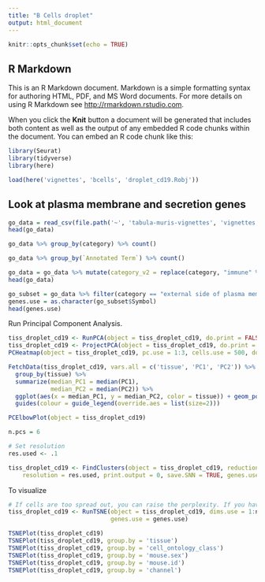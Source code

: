 ```yaml
---
title: "B Cells droplet"
output: html_document
---
```


```r
knitr::opts_chunk$set(echo = TRUE)
```

## R Markdown

This is an R Markdown document. Markdown is a simple formatting syntax for authoring HTML, PDF, and MS Word documents. For more details on using R Markdown see <http://rmarkdown.rstudio.com>.

When you click the **Knit** button a document will be generated that includes both content as well as the output of any embedded R code chunks within the document. You can embed an R code chunk like this:

```r
library(Seurat)
library(tidyverse)
library(here)

load(here('vignettes', 'bcells', 'droplet_cd19.Robj'))
```



## Look at plasma membrane and secretion genes
```r
go_data = read_csv(file.path('~', 'tabula-muris-vignettes', 'vignettes' ,'bcells', 'plasma_membrane_and_secretion_go_terms.csv'))
head(go_data)
```
```r
go_data %>% group_by(category) %>% count()
```


```r
go_data %>% group_by(`Annotated Term`) %>% count()
```


```r
go_data = go_data %>% mutate(category_v2 = replace(category, "immune" %in% category, category))
head(go_data)
```

```r
go_subset = go_data %>% filter(category == "external side of plasma membrane")
genes.use = as.character(go_subset$Symbol)
head(genes.use)
```

Run Principal Component Analysis.
```r
tiss_droplet_cd19 <- RunPCA(object = tiss_droplet_cd19, do.print = FALSE, pc.genes=genes.use)
tiss_droplet_cd19 <- ProjectPCA(object = tiss_droplet_cd19, do.print = FALSE)
PCHeatmap(object = tiss_droplet_cd19, pc.use = 1:3, cells.use = 500, do.balanced = TRUE, label.columns = FALSE, num.genes = 8)
```

```r
FetchData(tiss_droplet_cd19, vars.all = c('tissue', 'PC1', 'PC2')) %>% 
  group_by(tissue) %>%
  summarize(median_PC1 = median(PC1),
            median_PC2 = median(PC2)) %>%
  ggplot(aes(x = median_PC1, y = median_PC2, color = tissue)) + geom_point() +
  guides(colour = guide_legend(override.aes = list(size=2)))
```



```r
PCElbowPlot(object = tiss_droplet_cd19)
```



```r
n.pcs = 6

# Set resolution
res.used <- .1

tiss_droplet_cd19 <- FindClusters(object = tiss_droplet_cd19, reduction.type = "pca", dims.use = 1:n.pcs,
    resolution = res.used, print.output = 0, save.SNN = TRUE, genes.use = genes.use)
```

To visualize
```r
# If cells are too spread out, you can raise the perplexity. If you have few cells, try a lower perplexity (but never less than 10).
tiss_droplet_cd19 <- RunTSNE(object = tiss_droplet_cd19, dims.use = 1:n.pcs, seed.use = 10, perplexity=30,
                             genes.use = genes.use)
```

```r
TSNEPlot(tiss_droplet_cd19)
TSNEPlot(tiss_droplet_cd19, group.by = 'tissue')
TSNEPlot(tiss_droplet_cd19, group.by = 'cell_ontology_class')
TSNEPlot(tiss_droplet_cd19, group.by = 'mouse.sex')
TSNEPlot(tiss_droplet_cd19, group.by = 'mouse.id')
TSNEPlot(tiss_droplet_cd19, group.by = 'channel')
```
